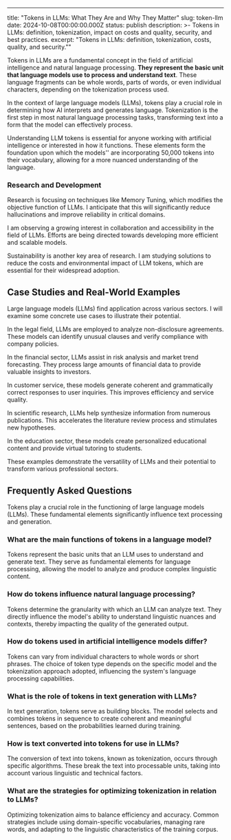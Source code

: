 ---
title: "Tokens in LLMs: What They Are and Why They Matter"
slug: token-llm
date: 2024-10-08T00:00:00.000Z
status: publish
description: >-
 Tokens in LLMs: definition, tokenization, impact on costs and quality,
 security, and best practices.
excerpt: "Tokens in LLMs: definition, tokenization, costs, quality, and security.""



Tokens in LLMs are a fundamental concept in the field of artificial intelligence and natural language processing. **They represent the basic unit that language models use to process and understand text**. These language fragments can be whole words, parts of words, or even individual characters, depending on the tokenization process used.

In the context of large language models (LLMs), tokens play a crucial role in determining how AI interprets and generates language. Tokenization is the first step in most natural language processing tasks, transforming text into a form that the model can effectively process.

Understanding LLM tokens is essential for anyone working with artificial intelligence or interested in how it functions. These elements form the foundation upon which the models'' are incorporating 50,000 tokens into their vocabulary, allowing for a more nuanced understanding of the language.

### Research and Development

Research is focusing on techniques like Memory Tuning, which modifies the objective function of LLMs. I anticipate that this will significantly reduce hallucinations and improve reliability in critical domains.

I am observing a growing interest in collaboration and accessibility in the field of LLMs. Efforts are being directed towards developing more efficient and scalable models.

Sustainability is another key area of research. I am studying solutions to reduce the costs and environmental impact of LLM tokens, which are essential for their widespread adoption.

## Case Studies and Real-World Examples

Large language models (LLMs) find application across various sectors. I will examine some concrete use cases to illustrate their potential.

In the legal field, LLMs are employed to analyze non-disclosure agreements. These models can identify unusual clauses and verify compliance with company policies.

In the financial sector, LLMs assist in risk analysis and market trend forecasting. They process large amounts of financial data to provide valuable insights to investors.

In customer service, these models generate coherent and grammatically correct responses to user inquiries. This improves efficiency and service quality.

In scientific research, LLMs help synthesize information from numerous publications. This accelerates the literature review process and stimulates new hypotheses.

In the education sector, these models create personalized educational content and provide virtual tutoring to students.

These examples demonstrate the versatility of LLMs and their potential to transform various professional sectors.

## Frequently Asked Questions
<FAQSection>

Tokens play a crucial role in the functioning of large language models (LLMs). These fundamental elements significantly influence text processing and generation.

### What are the main functions of tokens in a language model?

Tokens represent the basic units that an LLM uses to understand and generate text. They serve as fundamental elements for language processing, allowing the model to analyze and produce complex linguistic content.

### How do tokens influence natural language processing?

Tokens determine the granularity with which an LLM can analyze text. They directly influence the model's ability to understand linguistic nuances and contexts, thereby impacting the quality of the generated output.

### How do tokens used in artificial intelligence models differ?

Tokens can vary from individual characters to whole words or short phrases. The choice of token type depends on the specific model and the tokenization approach adopted, influencing the system's language processing capabilities.

### What is the role of tokens in text generation with LLMs?

In text generation, tokens serve as building blocks. The model selects and combines tokens in sequence to create coherent and meaningful sentences, based on the probabilities learned during training.

### How is text converted into tokens for use in LLMs?

The conversion of text into tokens, known as tokenization, occurs through specific algorithms. These break the text into processable units, taking into account various linguistic and technical factors.

### What are the strategies for optimizing tokenization in relation to LLMs?

Optimizing tokenization aims to balance efficiency and accuracy. Common strategies include using domain-specific vocabularies, managing rare words, and adapting to the linguistic characteristics of the training corpus.
</FAQSection>